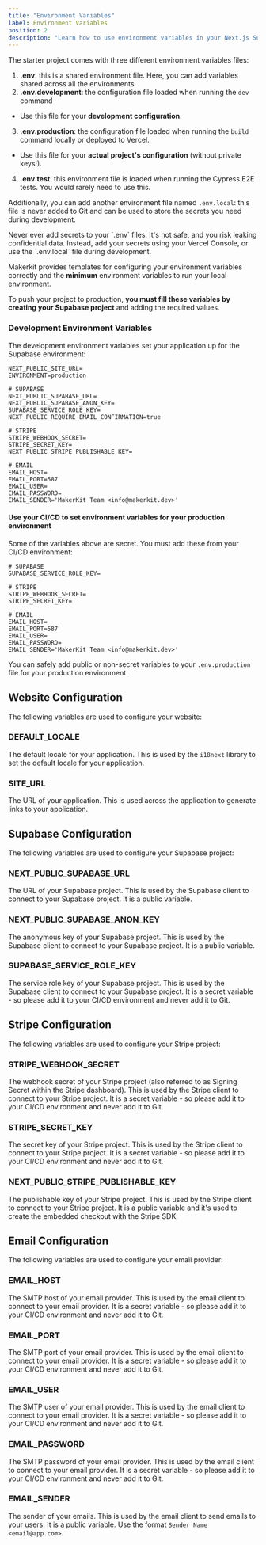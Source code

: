 ```yaml
---
title: "Environment Variables"
label: Environment Variables
position: 2
description: "Learn how to use environment variables in your Next.js Supabase project."
---
```


The starter project comes with three different environment variables files:

1. **.env**: this is a shared environment file. Here, you can add variables shared across all the environments.
2. **.env.development**: the configuration file loaded when running the `dev` command
 - Use this file for your **development configuration**.
3. **.env.production**: the configuration file loaded when running the `build` command locally or deployed to Vercel.
 - Use this file for your **actual project's configuration** (without private keys!).
4. **.env.test**: this environment file is loaded when running the Cypress E2E tests. You would rarely need to use this.

Additionally, you can add another environment file named `.env.local`: this file is never added to Git and can be used to store the secrets you need during development.

<Alert type='warn'>
  <span className='block'>
    Never ever add secrets to your `.env` files. It's not safe, and you risk leaking confidential data.
  </span>

  <span>
    Instead, add your secrets using your Vercel Console, or use the `.env.local` file during development.
  </span>
</Alert>


Makerkit provides templates for configuring your environment variables correctly and the **minimum** environment variables to run your local environment.

To push your project to production, **you must fill these variables by creating your Supabase project** and adding the required values.

### Development Environment Variables

The development environment variables set your application up for the
Supabase environment:

```
NEXT_PUBLIC_SITE_URL=
ENVIRONMENT=production

# SUPABASE
NEXT_PUBLIC_SUPABASE_URL=
NEXT_PUBLIC_SUPABASE_ANON_KEY=
SUPABASE_SERVICE_ROLE_KEY=
NEXT_PUBLIC_REQUIRE_EMAIL_CONFIRMATION=true

# STRIPE
STRIPE_WEBHOOK_SECRET=
STRIPE_SECRET_KEY=
NEXT_PUBLIC_STRIPE_PUBLISHABLE_KEY=

# EMAIL
EMAIL_HOST=
EMAIL_PORT=587
EMAIL_USER=
EMAIL_PASSWORD=
EMAIL_SENDER='MakerKit Team <info@makerkit.dev>'
```

#### Use your CI/CD to set environment variables for your production environment

Some of the variables above are secret. You must add these from your CI/CD environment:

```
# SUPABASE
SUPABASE_SERVICE_ROLE_KEY=

# STRIPE
STRIPE_WEBHOOK_SECRET=
STRIPE_SECRET_KEY=

# EMAIL
EMAIL_HOST=
EMAIL_PORT=587
EMAIL_USER=
EMAIL_PASSWORD=
EMAIL_SENDER='MakerKit Team <info@makerkit.dev>'
```

You can safely add public or non-secret variables to your `.env.production` file for your production environment.

## Website Configuration

The following variables are used to configure your website:

### DEFAULT_LOCALE

The default locale for your application. This is used by the `i18next` library to set the default locale for your application.

### SITE_URL

The URL of your application. This is used across the application to generate links to your application.

## Supabase Configuration

The following variables are used to configure your Supabase project:

### NEXT_PUBLIC_SUPABASE_URL

The URL of your Supabase project. This is used by the Supabase client to connect to your Supabase project. It is a public variable.

### NEXT_PUBLIC_SUPABASE_ANON_KEY

The anonymous key of your Supabase project. This is used by the Supabase client to connect to your Supabase project. It is a public variable.

### SUPABASE_SERVICE_ROLE_KEY

The service role key of your Supabase project. This is used by the Supabase client to connect to your Supabase project. It is a secret variable - so please add it to your CI/CD environment and never add it to Git.

## Stripe Configuration

The following variables are used to configure your Stripe project:

### STRIPE_WEBHOOK_SECRET

The webhook secret of your Stripe project (also referred to as Signing Secret within the Stripe dashboard). This is used by the Stripe client to connect to your Stripe project. It is a secret variable - so please add it to your CI/CD environment and never add it to Git.

### STRIPE_SECRET_KEY

The secret key of your Stripe project. This is used by the Stripe client to connect to your Stripe project. It is a secret variable - so please add it to your CI/CD environment and never add it to Git.

### NEXT_PUBLIC_STRIPE_PUBLISHABLE_KEY

The publishable key of your Stripe project. This is used by the Stripe client to connect to your Stripe project. It is a public variable and it's used to create the embedded checkout with the Stripe SDK.

## Email Configuration

The following variables are used to configure your email provider:

### EMAIL_HOST

The SMTP host of your email provider. This is used by the email client to connect to your email provider. It is a secret variable - so please add it to your CI/CD environment and never add it to Git.

### EMAIL_PORT

The SMTP port of your email provider. This is used by the email client to connect to your email provider. It is a secret variable - so please add it to your CI/CD environment and never add it to Git.

### EMAIL_USER

The SMTP user of your email provider. This is used by the email client to connect to your email provider. It is a secret variable - so please add it to your CI/CD environment and never add it to Git.

### EMAIL_PASSWORD

The SMTP password of your email provider. This is used by the email client to connect to your email provider. It is a secret variable - so please add it to your CI/CD environment and never add it to Git.

### EMAIL_SENDER

The sender of your emails. This is used by the email client to send emails to your users. It is a public variable. Use the format `Sender Name <email@app.com>`.
